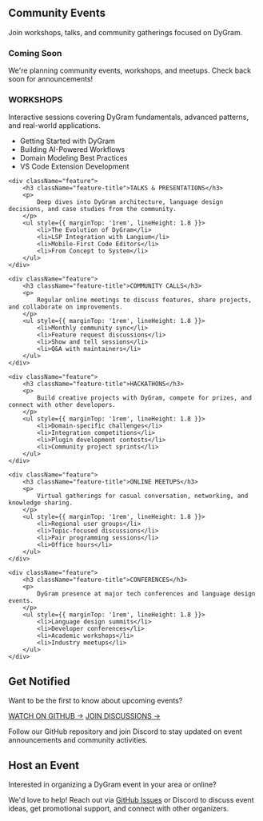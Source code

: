 
<PageLayout title="Events">


## Community Events

Join workshops, talks, and community gatherings focused on DyGram.

<div style={{ padding: '4rem 2rem', background: 'var(--light)', border: '3px solid var(--primary)', textAlign: 'center', marginBottom: '4rem' }}>
    <h3 className="section-title" style={{ fontSize: '2.5rem', marginBottom: '1rem' }}>Coming Soon</h3>
    <p style={{ fontSize: '1.2rem', maxWidth: '600px', margin: '0 auto' }}>
        We're planning community events, workshops, and meetups. Check back soon for announcements!
    </p>
</div>

<div className="feature-grid">
    <div className="feature">
        <h3 className="feature-title">WORKSHOPS</h3>
        <p>
            Interactive sessions covering DyGram fundamentals, advanced patterns, and real-world applications.
        </p>
        <ul style={{ marginTop: '1rem', lineHeight: 1.8 }}>
            <li>Getting Started with DyGram</li>
            <li>Building AI-Powered Workflows</li>
            <li>Domain Modeling Best Practices</li>
            <li>VS Code Extension Development</li>
        </ul>
    </div>

    <div className="feature">
        <h3 className="feature-title">TALKS & PRESENTATIONS</h3>
        <p>
            Deep dives into DyGram architecture, language design decisions, and case studies from the community.
        </p>
        <ul style={{ marginTop: '1rem', lineHeight: 1.8 }}>
            <li>The Evolution of DyGram</li>
            <li>LSP Integration with Langium</li>
            <li>Mobile-First Code Editors</li>
            <li>From Concept to System</li>
        </ul>
    </div>

    <div className="feature">
        <h3 className="feature-title">COMMUNITY CALLS</h3>
        <p>
            Regular online meetings to discuss features, share projects, and collaborate on improvements.
        </p>
        <ul style={{ marginTop: '1rem', lineHeight: 1.8 }}>
            <li>Monthly community sync</li>
            <li>Feature request discussions</li>
            <li>Show and tell sessions</li>
            <li>Q&A with maintainers</li>
        </ul>
    </div>

    <div className="feature">
        <h3 className="feature-title">HACKATHONS</h3>
        <p>
            Build creative projects with DyGram, compete for prizes, and connect with other developers.
        </p>
        <ul style={{ marginTop: '1rem', lineHeight: 1.8 }}>
            <li>Domain-specific challenges</li>
            <li>Integration competitions</li>
            <li>Plugin development contests</li>
            <li>Community project sprints</li>
        </ul>
    </div>

    <div className="feature">
        <h3 className="feature-title">ONLINE MEETUPS</h3>
        <p>
            Virtual gatherings for casual conversation, networking, and knowledge sharing.
        </p>
        <ul style={{ marginTop: '1rem', lineHeight: 1.8 }}>
            <li>Regional user groups</li>
            <li>Topic-focused discussions</li>
            <li>Pair programming sessions</li>
            <li>Office hours</li>
        </ul>
    </div>

    <div className="feature">
        <h3 className="feature-title">CONFERENCES</h3>
        <p>
            DyGram presence at major tech conferences and language design events.
        </p>
        <ul style={{ marginTop: '1rem', lineHeight: 1.8 }}>
            <li>Language design summits</li>
            <li>Developer conferences</li>
            <li>Academic workshops</li>
            <li>Industry meetups</li>
        </ul>
    </div>
</div>

<div style={{ marginTop: '4rem', padding: '3rem', background: 'var(--primary)', color: 'white', borderRadius: '8px' }}>
    <h2 className="section-title" style={{ fontSize: '2rem', marginBottom: '1rem', color: 'white' }}>Get Notified</h2>
    <p style={{ fontSize: '1.2rem', marginBottom: '2rem' }}>
        Want to be the first to know about upcoming events?
    </p>
    <div style={{ display: 'flex', gap: '1rem', flexWrap: 'wrap' }}>
        <a href="https://github.com/christopherdebeer/machine" target="_blank" className="btn" style={{ background: 'white', color: 'var(--primary)' }}>WATCH ON GITHUB →</a>
        <a href="https://github.com/christopherdebeer/machine/discussions" target="_blank" className="btn btn-secondary" style={{ background: 'var(--accent)', color: 'white' }}>JOIN DISCUSSIONS →</a>
    </div>
    <p style={{ fontSize: '1rem', marginTop: '2rem', opacity: 0.9 }}>
        Follow our GitHub repository and join Discord to stay updated on event announcements and community activities.
    </p>
</div>

<div style={{ marginTop: '4rem' }}>
    <h2 className="section-title" style={{ fontSize: '2rem' }}>Host an Event</h2>
    <p style={{ fontSize: '1.2rem', marginBottom: '1rem' }}>
        Interested in organizing a DyGram event in your area or online?
    </p>
    <p style={{ fontSize: '1.1rem' }}>
        We'd love to help! Reach out via <a href="https://github.com/christopherdebeer/machine/issues" target="_blank" style={{ color: 'var(--accent)', textDecoration: 'none', fontWeight: 600 }}>GitHub Issues</a> or Discord to discuss event ideas, get promotional support, and connect with other organizers.
    </p>
</div>


</PageLayout>